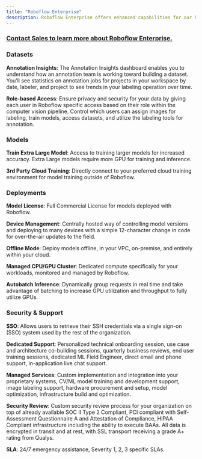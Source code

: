 ```yaml
---
title: "Roboflow Enterprise"
description: Roboflow Enterprise offers enhanced capabilities for our hosted and open source solutions
---
```


### [Contact Sales to learn more about Roboflow Enterprise.](https://roboflow.com/sales)

### Datasets

**Annotation Insights**: The Annotation Insights dashboard enables you to understand how an annotation team is working toward building a dataset. You’ll see statistics on annotation jobs for projects in your workspace by date, labeler, and project to see trends in your labeling operation over time.

**Role-based Access**: Ensure privacy and security for your data by giving each user in Roboflow specific access based on their role within the computer vision pipeline. Control which users can assign images for labeling, train models, access datasets, and utilize the labeling tools for annotation. 

### Models

**Train Extra Large Model**: Access to training larger models for increased accuracy. Extra Large models require more GPU for training and inference.

**3rd Party Cloud Training**: Directly connect to your preferred cloud training environment for model training outside of Roboflow.

### Deployments

**Model License**: Full Commercial License for models deployed with Roboflow.

**Device Management**: Centrally hosted way of controlling model versions and deploying to many devices with a simple 12-character change in code for over-the-air updates to the field.

**Offline Mode**: Deploy models offline, in your VPC, on-premise, and entirely within your cloud.

**Managed CPU/GPU Cluster**: Dedicated compute specifically for your workloads, monitored and managed by Roboflow.

**Autobatch Inference**: Dynamically group requests in real time and take advantage of batching to increase GPU utilization and throughput to fully utilize GPUs.

### Security & Support

**SSO**: Allows users to retrieve their SSH credentials via a single sign-on (SSO) system used by the rest of the organization.

**Dedicated Support**: Personalized technical onboarding session, use case and architecture co-building sessions, quarterly business reviews, end user training sessions, dedicated ML Field Engineer, direct email and phone support, in-application live chat support.

**Managed Services**: Custom implementation and integration into your proprietary systems, CV/ML model training and development support, image labeling support, hardware procurement and setup, model optimization, infrastructure build and optimization.

**Security Review**: Custom security review process for your organization on top of already available SOC II Type 2 Compliant, PCI compliant with Self-Assessment Questionnaire A and Attestation of Compliance, HIPAA Compliant infrastructure including the ability to execute BAAs. All data is encrypted in transit and at rest, with SSL transport receiving a grade A+ rating from Qualys.

**SLA**: 24/7 emergency assistance, Severity 1, 2, 3 specific SLAs.